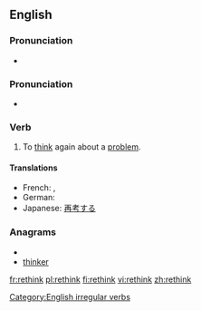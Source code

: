 ==English==

===Pronunciation===
* {{audio|en-us-rethink.ogg|Audio (US)}}

===Pronunciation===
* {{IPA|/riːˈθɪŋk/}}
*: {{rhymes|ɪŋk}}

===Verb===
{{en-verb|rethinks|rethinking|rethought|rethought}}

# To [[think]] again about a [[problem]].

====Translations====
* French: {{t+|fr|repenser}}, {{t+|fr|réfléchir}}
* German: {{t+|de|überdenken}}
* Japanese: [[再考]]する

===Anagrams===
* {{alphagram|ehiknrt}}
* [[thinker#English|thinker]]

[[Category:English irregular verbs]]

[[fr:rethink]]
[[pl:rethink]]
[[fi:rethink]]
[[vi:rethink]]
[[zh:rethink]]